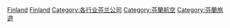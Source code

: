 {{Commonscat|Airlines of Finland}}
[[Category:各国航空公司|Finland]]
[[Category:欧洲航空公司|Finland]]
[[Category:各行业芬兰公司|Category:各行业芬兰公司]]
[[Category:芬蘭航空|Category:芬蘭航空]]
[[Category:芬蘭旅遊|Category:芬蘭旅遊]]